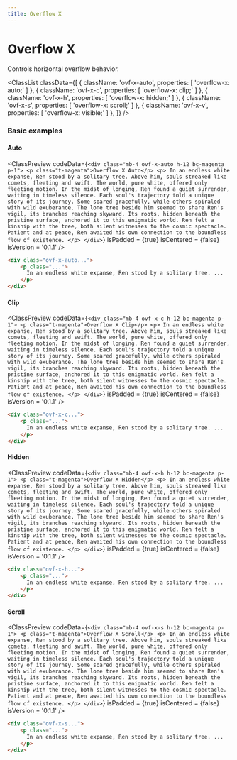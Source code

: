 ```yaml
---
title: Overflow X
---
```



# Overflow X

Controls horizontal overflow behavior.

<ClassList
  classData={[
    {
      className: 'ovf-x-auto',
      properties: [
        'overflow-x: auto;'
      ]
    },
    {
      className: 'ovf-x-c',
      properties: [
        'overflow-x: clip;'
      ]
    },
    {
      className: 'ovf-x-h',
      properties: [
        'overflow-x: hidden;'
      ]
    },
    {
      className: 'ovf-x-s',
      properties: [
        'overflow-x: scroll;'
      ]
    },
    {
      className: 'ovf-x-v',
      properties: [
        'overflow-x: visible;'
      ]
    },
  ]}
/>

### Basic examples

#### Auto

<ClassPreview
  codeData={`
    <div class="mb-4 ovf-x-auto h-12 bc-magenta p-1">
        <p class="t-magenta">Overflow X Auto</p>
        <p>
          In an endless white expanse, Ren stood by a solitary tree. Above him, souls streaked like comets, fleeting and swift. The world, pure white, offered only fleeting motion. In the midst of longing, Ren found a quiet surrender, waiting in timeless silence. Each soul's trajectory told a unique story of its journey. Some soared gracefully, while others spiraled with wild exuberance. The lone tree beside him seemed to share Ren's vigil, its branches reaching skyward. Its roots, hidden beneath the pristine surface, anchored it to this enigmatic world. Ren felt a kinship with the tree, both silent witnesses to the cosmic spectacle. Patient and at peace, Ren awaited his own connection to the boundless flow of existence.
        </p>
    </div>
  `}
  isPadded = {true}
  isCentered = {false}
  isVersion = '0.1.1'
/>

```html
<div class="ovf-x-auto...">
    <p class="...">
      In an endless white expanse, Ren stood by a solitary tree. ...
    </p>
</div>
```

#### Clip

<ClassPreview
  codeData={`
    <div class="mb-4 ovf-x-c h-12 bc-magenta p-1">
        <p class="t-magenta">Overflow X Clip</p>
        <p>
          In an endless white expanse, Ren stood by a solitary tree. Above him, souls streaked like comets, fleeting and swift. The world, pure white, offered only fleeting motion. In the midst of longing, Ren found a quiet surrender, waiting in timeless silence. Each soul's trajectory told a unique story of its journey. Some soared gracefully, while others spiraled with wild exuberance. The lone tree beside him seemed to share Ren's vigil, its branches reaching skyward. Its roots, hidden beneath the pristine surface, anchored it to this enigmatic world. Ren felt a kinship with the tree, both silent witnesses to the cosmic spectacle. Patient and at peace, Ren awaited his own connection to the boundless flow of existence.
        </p>
    </div>
  `}
  isPadded = {true}
  isCentered = {false}
  isVersion = '0.1.1'
/>

```html
<div class="ovf-x-c...">
    <p class="...">
      In an endless white expanse, Ren stood by a solitary tree. ...
    </p>
</div>
```

#### Hidden

<ClassPreview
  codeData={`
    <div class="mb-4 ovf-x-h h-12 bc-magenta p-1">
        <p class="t-magenta">Overflow X Hidden</p>
        <p>
          In an endless white expanse, Ren stood by a solitary tree. Above him, souls streaked like comets, fleeting and swift. The world, pure white, offered only fleeting motion. In the midst of longing, Ren found a quiet surrender, waiting in timeless silence. Each soul's trajectory told a unique story of its journey. Some soared gracefully, while others spiraled with wild exuberance. The lone tree beside him seemed to share Ren's vigil, its branches reaching skyward. Its roots, hidden beneath the pristine surface, anchored it to this enigmatic world. Ren felt a kinship with the tree, both silent witnesses to the cosmic spectacle. Patient and at peace, Ren awaited his own connection to the boundless flow of existence.
        </p>
    </div>
  `}
  isPadded = {true}
  isCentered = {false}
  isVersion = '0.1.1'
/>

```html
<div class="ovf-x-h...">
    <p class="...">
      In an endless white expanse, Ren stood by a solitary tree. ...
    </p>
</div>
```

#### Scroll

<ClassPreview
  codeData={`
    <div class="mb-4 ovf-x-s h-12 bc-magenta p-1">
        <p class="t-magenta">Overflow X Scroll</p>
        <p>
          In an endless white expanse, Ren stood by a solitary tree. Above him, souls streaked like comets, fleeting and swift. The world, pure white, offered only fleeting motion. In the midst of longing, Ren found a quiet surrender, waiting in timeless silence. Each soul's trajectory told a unique story of its journey. Some soared gracefully, while others spiraled with wild exuberance. The lone tree beside him seemed to share Ren's vigil, its branches reaching skyward. Its roots, hidden beneath the pristine surface, anchored it to this enigmatic world. Ren felt a kinship with the tree, both silent witnesses to the cosmic spectacle. Patient and at peace, Ren awaited his own connection to the boundless flow of existence.
        </p>
    </div>
  `}
  isPadded = {true}
  isCentered = {false}
  isVersion = '0.1.1'
/>

```html
<div class="ovf-x-s...">
    <p class="...">
      In an endless white expanse, Ren stood by a solitary tree. ...
    </p>
</div>
```